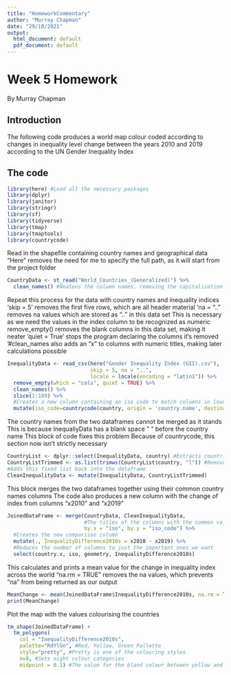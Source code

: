 ```yaml
---
title: "HomeworkCommentary"
author: "Murray Chapman"
date: "29/10/2021"
output:
  html_document: default
  pdf_document: default
---
```


# Week 5 Homework

By Murray Chapman

## Introduction

The following code produces a world map colour coded according to
changes in inequality level change between the years 2010 and 2019
according to the UN Gender Inequality Index

## The code

```r
library(here) #Load all the necessary packages
library(dplyr)
library(janitor)
library(stringr)
library(sf)
library(tidyverse)
library(tmap)
library(tmaptools)
library(countrycode)
```

Read in the shapefile containing country names and geographical data
"Here" removes the need for me to specify the full path, as it will start from the project folder

```r
CountryData <- st_read("World_Countries_(Generalized)") %>%
  clean_names() #Neatens the column names, removing the capitalization
```

Repeat this process for the data with country names and inequality indices 
'skip = 5' removes the first five rows, which are all header material
'na = ".." removes na values which are stored as ".." in this data set
This is necessary as we need the values in the index column to be recognized as numeric
remove_empty() removes the blank columns in this data set, making it neater
'quiet = True' stops the program declaring the columns it's removed
'#clean_names also adds an "x" to columns with numeric titles, making later calculations possible

```r
InequalityData <- read_csv(here("Gender Inequality Index (GII).csv"),
                           skip = 5, na = "..",
                           locale = locale(encoding = "latin1")) %>%
  remove_empty(which = "cols", quiet = TRUE) %>%
  clean_names() %>%
  slice(1:189) %>%
  #Creates a new column containing an iso code to match columns in CountryData
  mutate(iso_code=countrycode(country, origin = 'country.name', destination = 'iso2c'))
```

The country names from the two dataframes cannot be merged as it stands
This is because InequaliyData has a blank space " " before the country name
This block of code fixes this problem
Because of countrycode, this section now isn't strictly necessary

```r
CountryList <- dplyr::select(InequalityData, country) #Extracts countries as a list
CountryListTrimmed <- as.list(trimws(CountryList$country, "l")) #Removes the blank spaces
#Adds this fixed list back into the dataframe
CleanInequalityData <- mutate(InequalityData, CountryListTrimmed)
```

This block merges the two dataframes together using their common country names columns
The code also produces a new column with the change of index from columns "x2010" and "x2019"

```r
JoinedDataFrame <- merge(CountryData, CleanInequalityData,
                         #The titles of the columns with the common value names
                         by.x = "iso", by.y = "iso_code") %>%
  #Creates the new comparison column
  mutate(., InequalityDifference2010s = x2010 - x2019) %>%
  #Reduces the number of columns to just the important ones we want
  select(country.x, iso, geometry, InequalityDifference2010s)
```

This calculates and prints a mean value for the change in inequality index across the world
"na.rm = TRUE" removes the na values, which prevents "na" from being returned as our output

```r
MeanChange <- mean(JoinedDataFrame$InequalityDifference2010s, na.rm = TRUE)
print(MeanChange)
```

Plot the map with the values colourising the countries

```r
tm_shape(JoinedDataFrame) +
  tm_polygons(
    col = "InequalityDifference2010s",
    palette="RdYlGn", #Red, Yellow, Green Pallette
    style="pretty", #Pretty is one of the colouring styles
    n=8, #Sets eight colour categories
    midpoint = 0.1) #The value for the bland colour between yellow and green
```